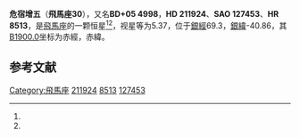 {{Starbox begin
| name = 飛馬座30
}}
{{Starbox observe
| epoch = [[J2000.0|J2000.0]]
| constell = [[飛馬座|飛馬座]]<ref name=SIMBAD>{{cite web
 | url=http://simbad.u-strasbg.fr/simbad/sim-id?Ident=HR+8513
 | title =Pulsating variable Star
 | publisher=Centre de Données astronomiques de Strasbourg
 | work=SIMBAD
 | accessdate=2012-07-13}}</ref><ref name=DATA>{{cite web
 | url=http://vizier.u-strasbg.fr/viz-bin/VizieR-5?-out.add=.&-source=5050&-corr=PK=HR&-out.max=9999&HR=8513
 | title =VizieR Detailed Page
 | accessdate=2012-07-13}}</ref>
| 星官 = 
| ra = {{RA|22|20|27.6}}<ref name=SIMBAD /><ref name=DATA />
| dec = {{DEC|+5|47|22}}<ref name=SIMBAD /><ref name=DATA />
| appmag_v = 5.37<ref name=SIMBAD /><ref name=DATA />
}}
{{Starbox character
| class = B5IV<ref name=SIMBAD /><ref name=DATA />
| b-v = -0.02<ref name=SIMBAD /><ref name=DATA />
| u-b = -0.47<ref name=SIMBAD /><ref name=DATA />
| r-i = <ref name=SIMBAD /><ref name=DATA />
| variable = 
}}
{{Starbox astrometry
| radial_v = -0.47
| prop_mo_ra = -8
| parallax = 
| p_error = 
}}
{{Starbox catalog
| names =BD+05 4998，[[SAO星表|SAO]] 127453，[[HD星表|HD]] 211924，[[HR星表|HR]] 8513}}
{{Starbox reference |Simbad=HR+8513}}
{{Starbox end}}
'''危宿增五'''（'''飛馬座30'''），又名'''BD+05 4998'''，'''HD 211924'''、'''SAO 127453'''、'''HR 8513'''，是[[飛馬座|飛馬座]]的一颗恒星<ref name=SIMBAD /><ref name=DATA />，视星等为5.37，位于[[銀道座標系|銀經]]69.3，[[銀道座標系|銀緯]]-40.86，其[[B1900.0|B1900.0]]坐标为赤經{{RA|22|15|25.6}}，赤緯{{DEC|+5|-40.86|13}}。

== 参考文献 ==
{{reflist}}

{{飞马座恒星}}
{{星官|危宿|3|14}}

[[Category:飛馬座|Category:飛馬座]]
[[Category:HD和HDE天體|211924]]
[[Category:HR天體|8513]]
[[Category:SAO天體|127453]]


{{star-stub}}